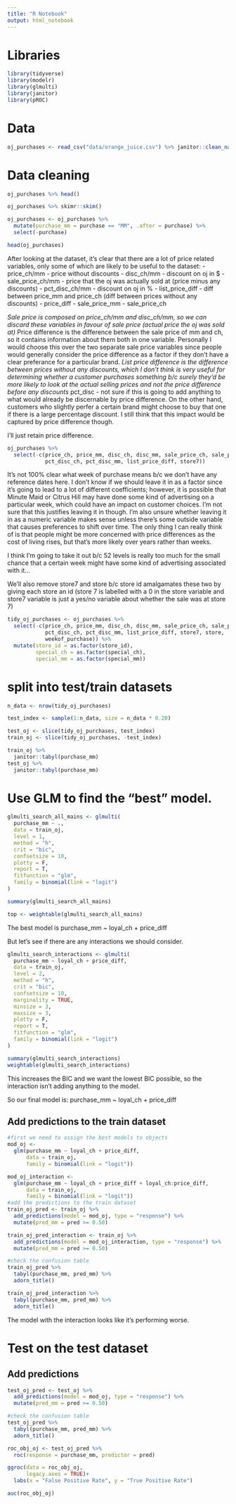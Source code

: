 ```yaml
---
title: "R Notebook"
output: html_notebook
---
```


# Libraries

```r
library(tidyverse)
library(modelr)
library(glmulti)
library(janitor)
library(pROC)
```

# Data

```r
oj_purchases <- read_csv("data/orange_juice.csv") %>% janitor::clean_names()
```

# Data cleaning

```r
oj_purchases %>% head()

oj_purchases %>% skimr::skim()
```

```r
oj_purchases <- oj_purchases %>% 
  mutate(purchase_mm = purchase == "MM", .after = purchase) %>% 
  select(-purchase)
```

```r
head(oj_purchases)
```

After looking at the dataset, it's clear that there are a lot of price related variables, only some of which are likely to be useful to the dataset:
- price_ch/mm      -   price without discounts
- disc_ch/mm       -   discount on oj in $
- sale_price_ch/mm -   price that the oj was actually sold at (price minus any discounts)
- pct_disc_ch/mm   -   discount on oj in %
- list_price_diff  -   diff between price_mm and price_ch (diff between prices without any discounts)
- price_diff       -   sale_price_mm - sale_price_ch

*Sale price is composed on price_ch/mm and disc_ch/mm, so we can discard these variables in favour of sale price (actual price the oj was sold at)
*Price difference is the difference between the sale price of mm and ch, so it contains information about them both in one variable. Personally I would choose this over the two separate sale price variables since people would generally consider the price difference as a factor if they don't have a clear preferance for a particular brand.
*List price difference is the difference between prices without any discounts, which I don't think is very useful for determining whether a customer purchases something b/c surely they'd be more likely to look at the actual selling prices and not the price difference before any discounts
*pct_disc - not sure if this is going to add anything to what would already be discernable by price difference. On the other hand, customers who slightly perfer a certain brand might choose to buy that one if there is a large percentage discount. I still think that this impact would be captured by price difference though.

I'll just retain price difference.

```r
oj_purchases %>% 
  select(-c(price_ch, price_mm, disc_ch, disc_mm, sale_price_ch, sale_price_mm,
            pct_disc_ch, pct_disc_mm, list_price_diff, store7))
```

It's not 100% clear what week of purchase means b/c we don't have any reference dates here. I don't know if we should leave it in as a factor since it's going to lead to a lot of different coefficients; however, it is possible that Minute Maid or Citrus Hill may have done some kind of advertising on a particular week, which could have an impact on customer choices. I'm not sure that this justifies leaving it in though. I'm also unsure whether leaving it in as a numeric variable makes sense unless there's some outside variable that causes preferences to shift over time. The only thing I can really think of is that people might be more concerned with price differences as the cost of living rises, but that's more likely over years rather than weeks.

I think I'm going to take it out b/c 52 levels is really too much for the small chance that a certain week might have some kind of advertising associated with it...

We'll also remove store7 and store b/c store id amalgamates these two by giving each store an id (store 7 is labelled with a 0 in the store variable and store7 variable is just a yes/no variable about whether the sale was at store 7)

```r
tidy_oj_purchases <- oj_purchases %>% 
  select(-c(price_ch, price_mm, disc_ch, disc_mm, sale_price_ch, sale_price_mm,
            pct_disc_ch, pct_disc_mm, list_price_diff, store7, store, 
            weekof_purchase)) %>% 
  mutate(store_id = as.factor(store_id),
         special_ch = as.factor(special_ch),
         special_mm = as.factor(special_mm))
```

# split into test/train datasets

```r
n_data <- nrow(tidy_oj_purchases)

test_index <- sample(1:n_data, size = n_data * 0.20)

test_oj <- slice(tidy_oj_purchases, test_index)
train_oj <- slice(tidy_oj_purchases, -test_index)
```

```r
train_oj %>% 
  janitor::tabyl(purchase_mm)
test_oj %>% 
  janitor::tabyl(purchase_mm)
```

# Use GLM to find the "best" model.

```r
glmulti_search_all_mains <- glmulti(
  purchase_mm ~ .,
  data = train_oj,
  level = 1,
  method = "h",
  crit = "bic",
  confsetsize = 10,
  plotty = F,
  report = T,
  fitfunction = "glm",
  family = binomial(link = "logit")
)

summary(glmulti_search_all_mains)
```
```r
top <- weightable(glmulti_search_all_mains)
```

The best model is purchase_mm ~ loyal_ch + price_diff

But let's see if there are any interactions we should consider.

```r
glmulti_search_interactions <- glmulti(
  purchase_mm ~ loyal_ch + price_diff,
  data = train_oj,
  level = 2,
  method = "h",
  crit = "bic",
  confsetsize = 10,
  marginality = TRUE,
  minsize = 3,
  maxsize = 3,
  plotty = F,
  report = T,
  fitfunction = "glm",
  family = binomial(link = "logit")
)

summary(glmulti_search_interactions)
weightable(glmulti_search_interactions)
```
This increases the BIC and we want the lowest BIC possible, so the interaction isn't adding anything to the model.

So our final model is: purchase_mm ~ loyal_ch + price_diff

## Add predictions to the train dataset

```r
#first we need to assign the best models to objects
mod_oj <- 
  glm(purchase_mm ~ loyal_ch + price_diff,
      data = train_oj,
      family = binomial(link = "logit"))

mod_oj_interaction <- 
  glm(purchase_mm ~ loyal_ch + price_diff + loyal_ch:price_diff,
      data = train_oj,
      family = binomial(link = "logit"))
#add the predictions to the train dataset
train_oj_pred <- train_oj %>% 
  add_predictions(model = mod_oj, type = "response") %>% 
  mutate(pred_mm = pred >= 0.50)

train_oj_pred_interaction <- train_oj %>% 
  add_predictions(model = mod_oj_interaction, type = "response") %>% 
  mutate(pred_mm = pred >= 0.50)
```

```r
#check the confusion table
train_oj_pred %>% 
  tabyl(purchase_mm, pred_mm) %>% 
  adorn_title()

train_oj_pred_interaction %>% 
  tabyl(purchase_mm, pred_mm) %>% 
  adorn_title()
```
The model with the interaction looks like it's performing worse.


# Test on the test dataset

## Add predictions

```r
test_oj_pred <- test_oj %>% 
  add_predictions(model = mod_oj, type = "response") %>% 
  mutate(pred_mm = pred >= 0.50)
```

```r
#check the confusion table
test_oj_pred %>% 
  tabyl(purchase_mm, pred_mm) %>% 
  adorn_title()
```
```r
roc_obj_oj <- test_oj_pred %>% 
  roc(response = purchase_mm, predictor = pred)

ggroc(data = roc_obj_oj,
      legacy.axes = TRUE)+
  labs(x = "False Positive Rate", y = "True Positive Rate")
```
```r
auc(roc_obj_oj)
```
